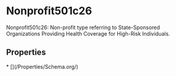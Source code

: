   
# Nonprofit501c26

Nonprofit501c26: Non-profit type referring to State-Sponsored Organizations Providing Health Coverage for High-Risk Individuals.

## Properties

<Grid>
* [](/Properties/Schema.org/)
</Grid>

